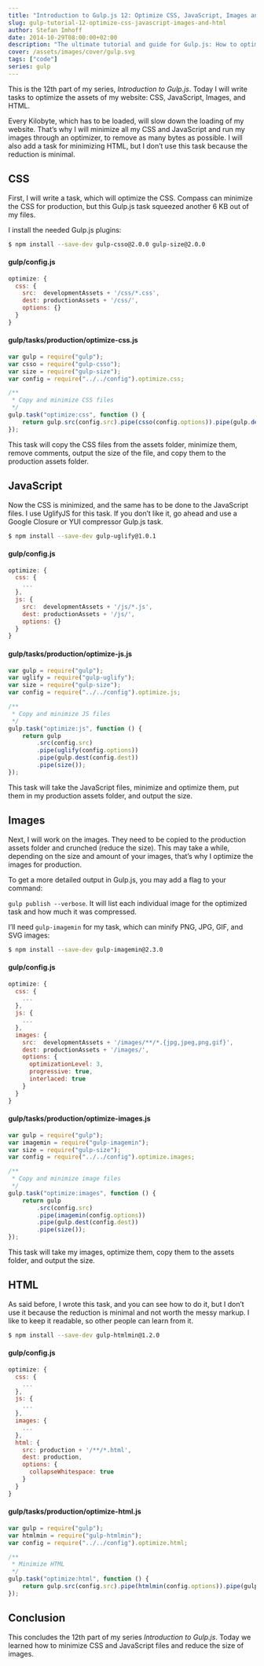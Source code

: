 ```yaml
---
title: "Introduction to Gulp.js 12: Optimize CSS, JavaScript, Images and HTML"
slug: gulp-tutorial-12-optimize-css-javascript-images-and-html
author: Stefan Imhoff
date: 2014-10-29T08:00:00+02:00
description: "The ultimate tutorial and guide for Gulp.js: How to optimize CSS, JavaScript, images, and HTML to speed up your website."
cover: /assets/images/cover/gulp.svg
tags: ["code"]
series: gulp
---
```


This is the 12th part of my series, _Introduction to Gulp.js_. Today I will write tasks to optimize the assets of my website: CSS, JavaScript, Images, and HTML.

Every Kilobyte, which has to be loaded, will slow down the loading of my website. That’s why I will minimize all my CSS and JavaScript and run my images through an optimizer, to remove as many bytes as possible. I will also add a task for minimizing HTML, but I don’t use this task because the reduction is minimal.

## CSS

First, I will write a task, which will optimize the CSS. Compass can minimize the CSS for production, but this Gulp.js task squeezed another 6 KB out of my files.

I install the needed Gulp.js plugins:

```bash
$ npm install --save-dev gulp-csso@2.0.0 gulp-size@2.0.0
```

#### gulp/config.js

```javascript
optimize: {
  css: {
    src:  developmentAssets + '/css/*.css',
    dest: productionAssets + '/css/',
    options: {}
  }
}
```

#### gulp/tasks/production/optimize-css.js

```javascript
var gulp = require("gulp");
var csso = require("gulp-csso");
var size = require("gulp-size");
var config = require("../../config").optimize.css;

/**
 * Copy and minimize CSS files
 */
gulp.task("optimize:css", function () {
	return gulp.src(config.src).pipe(csso(config.options)).pipe(gulp.dest(config.dest)).pipe(size());
});
```

This task will copy the CSS files from the assets folder, minimize them, remove comments, output the size of the file, and copy them to the production assets folder.

## JavaScript

Now the CSS is minimized, and the same has to be done to the JavaScript files. I use UglifyJS for this task. If you don’t like it, go ahead and use a Google Closure or YUI compressor Gulp.js task.

```bash
$ npm install --save-dev gulp-uglify@1.0.1
```

#### gulp/config.js

```javascript
optimize: {
  css: {
    ...
  },
  js: {
    src:  developmentAssets + '/js/*.js',
    dest: productionAssets + '/js/',
    options: {}
  }
}
```

#### gulp/tasks/production/optimize-js.js

```javascript
var gulp = require("gulp");
var uglify = require("gulp-uglify");
var size = require("gulp-size");
var config = require("../../config").optimize.js;

/**
 * Copy and minimize JS files
 */
gulp.task("optimize:js", function () {
	return gulp
		.src(config.src)
		.pipe(uglify(config.options))
		.pipe(gulp.dest(config.dest))
		.pipe(size());
});
```

This task will take the JavaScript files, minimize and optimize them, put them in my production assets folder, and output the size.

## Images

Next, I will work on the images. They need to be copied to the production assets folder and crunched (reduce the size). This may take a while, depending on the size and amount of your images, that’s why I optimize the images for production.

<Banner summary="Show more details">

To get a more detailed output in Gulp.js, you may add a flag to your command:

`gulp publish --verbose`. It will list each individual image for the optimized task and how much it was compressed.

</Banner>

I’ll need `gulp-imagemin` for my task, which can minify PNG, JPG, GIF, and SVG images:

```bash
$ npm install --save-dev gulp-imagemin@2.3.0
```

#### gulp/config.js

```javascript
optimize: {
  css: {
    ...
  },
  js: {
    ...
  },
  images: {
    src:  developmentAssets + '/images/**/*.{jpg,jpeg,png,gif}',
    dest: productionAssets + '/images/',
    options: {
      optimizationLevel: 3,
      progressive: true,
      interlaced: true
    }
  }
}
```

#### gulp/tasks/production/optimize-images.js

```javascript
var gulp = require("gulp");
var imagemin = require("gulp-imagemin");
var size = require("gulp-size");
var config = require("../../config").optimize.images;

/**
 * Copy and minimize image files
 */
gulp.task("optimize:images", function () {
	return gulp
		.src(config.src)
		.pipe(imagemin(config.options))
		.pipe(gulp.dest(config.dest))
		.pipe(size());
});
```

This task will take my images, optimize them, copy them to the assets folder, and output the size.

## HTML

As said before, I wrote this task, and you can see how to do it, but I don’t use it because the reduction is minimal and not worth the messy markup. I like to keep it readable, so other people can learn from it.

```bash
$ npm install --save-dev gulp-htmlmin@1.2.0
```

#### gulp/config.js

```javascript
optimize: {
  css: {
    ...
  },
  js: {
    ...
  },
  images: {
    ...
  },
  html: {
    src: production + '/**/*.html',
    dest: production,
    options: {
      collapseWhitespace: true
    }
  }
}
```

#### gulp/tasks/production/optimize-html.js

```javascript
var gulp = require("gulp");
var htmlmin = require("gulp-htmlmin");
var config = require("../../config").optimize.html;

/**
 * Minimize HTML
 */
gulp.task("optimize:html", function () {
	return gulp.src(config.src).pipe(htmlmin(config.options)).pipe(gulp.dest(config.dest));
});
```

## Conclusion

This concludes the 12th part of my series _Introduction to Gulp.js_. Today we learned how to minimize CSS and JavaScript files and reduce the size of images.

<Figure>
	<MoreLink href="https://github.com/kogakure/gulp-tutorial" text="View Source on GitHub" />
</Figure>
